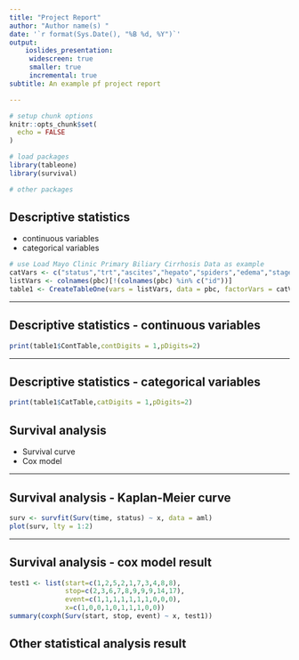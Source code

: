 ```yaml
---
title: "Project Report"
author: "Author name(s) "
date: '`r format(Sys.Date(), "%B %d, %Y")`'
output:
    ioslides_presentation:
     widescreen: true
     smaller: true
     incremental: true
subtitle: An example pf project report

---
```


```r
# setup chunk options
knitr::opts_chunk$set(
  echo = FALSE
)

# load packages
library(tableone)
library(survival)

# other packages
```


## Descriptive statistics
- continuous variables 
- categorical variables

```r
# use Load Mayo Clinic Primary Biliary Cirrhosis Data as example
catVars <- c("status","trt","ascites","hepato","spiders","edema","stage")
listVars <- colnames(pbc)[!(colnames(pbc) %in% c("id"))]
table1 <- CreateTableOne(vars = listVars, data = pbc, factorVars = catVars,strata = c("trt"))
```

---

##  Descriptive statistics - continuous variables

```r
print(table1$ContTable,contDigits = 1,pDigits=2)
```

---

##  Descriptive statistics - categorical variables
```r
print(table1$CatTable,catDigits = 1,pDigits=2)
```

## Survival analysis
- Survival curve
- Cox model

---

## Survival analysis - Kaplan-Meier curve
``` r
surv <- survfit(Surv(time, status) ~ x, data = aml) 
plot(surv, lty = 1:2) 
```

---

## Survival analysis - cox model result
``` r
test1 <- list(start=c(1,2,5,2,1,7,3,4,8,8), 
              stop=c(2,3,6,7,8,9,9,9,14,17), 
              event=c(1,1,1,1,1,1,1,0,0,0), 
              x=c(1,0,0,1,0,1,1,1,0,0)) 
summary(coxph(Surv(start, stop, event) ~ x, test1))
```

## Other statistical analysis result
